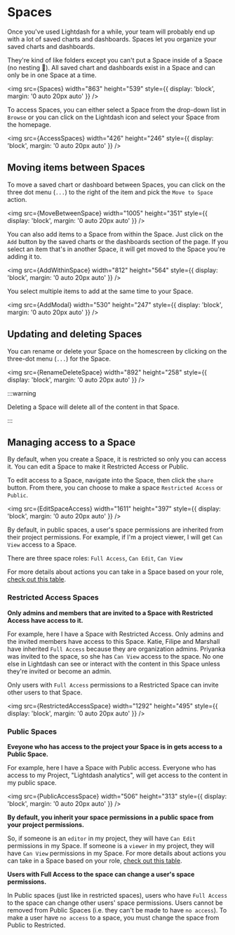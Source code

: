 
# Spaces

Once you've used Lightdash for a while, your team will probably end up with a lot of saved charts and dashboards. Spaces let you organize your saved charts and dashboards.

They're kind of like folders except you can't put a Space inside of a Space (no nesting 🐥). All saved chart and dashboards exist in a Space and can only be in one Space at a time.

<img
  src={Spaces}
  width="863"
  height="539"
  style={{ display: 'block', margin: '0 auto 20px auto' }}
/>

To access Spaces, you can either select a Space from the drop-down list in `Browse` or you can click on the Lightdash icon and select your Space from the homepage.

<img
  src={AccessSpaces}
  width="426"
  height="246"
  style={{ display: 'block', margin: '0 auto 20px auto' }}
/>

## Moving items between Spaces

To move a saved chart or dashboard between Spaces, you can click on the three dot menu (`...`) to the right of the item and pick the `Move to Space` action.

<img
  src={MoveBetweenSpace}
  width="1005"
  height="351"
  style={{ display: 'block', margin: '0 auto 20px auto' }}
/>

You can also add items to a Space from within the Space. Just click on the `Add` button by the saved charts or the dashboards section of the page. If you select an item that's in another Space, it will get moved to the Space you're adding it to.

<img
  src={AddWithinSpace}
  width="812"
  height="564"
  style={{ display: 'block', margin: '0 auto 20px auto' }}
/>

You select multiple items to add at the same time to your Space.

<img
  src={AddModal}
  width="530"
  height="247"
  style={{ display: 'block', margin: '0 auto 20px auto' }}
/>

## Updating and deleting Spaces

You can rename or delete your Space on the homescreen by clicking on the three-dot menu (`...`) for the Space.

<img
  src={RenameDeleteSpace}
  width="892"
  height="258"
  style={{ display: 'block', margin: '0 auto 20px auto' }}
/>

:::warning

Deleting a Space will delete all of the content in that Space.

:::

## Managing access to a Space

By default, when you create a Space, it is restricted so only you can access it. You can edit a Space to make it Restricted Access or Public.

To edit access to a Space, navigate into the Space, then click the `share` button. From there, you can choose to make a space `Restricted Access` or `Public`.

<img
  src={EditSpaceAccess}
  width="1611"
  height="397"
  style={{ display: 'block', margin: '0 auto 20px auto' }}
/>

By default, in public spaces, a user's space permissions are inherited from their project permissions. For example, if I'm a project viewer, I will get `Can View` access to a Space.

There are three space roles: `Full Access`, `Can Edit`, `Can View`

For more details about actions you can take in a Space based on your role, [check out this table](/references/roles.mdx#space-roles).

### Restricted Access Spaces

**Only admins and members that are invited to a Space with Restricted Access have access to it.**

For example, here I have a Space with Restricted Access. Only admins and the invited members have access to this Space. Katie, Filipe and Marshall have inherited `Full Access` because they are organization admins. Priyanka was invited to the space, so she has `Can View` access to the space. No one else in Lightdash can see or interact with the content in this Space unless they're invited or become an admin.

Only users with `Full Access` permissions to a Restricted Space can invite other users to that Space.

<img
  src={RestrictedAccessSpace}
  width="1292"
  height="495"
  style={{ display: 'block', margin: '0 auto 20px auto' }}
/>

### Public Spaces

**Eveyone who has access to the project your Space is in gets access to a Public Space.**

For example, here I have a Space with Public access. Everyone who has access to my Project, "Lightdash analytics", will get access to the content in my public space.

<img
  src={PublicAccessSpace}
  width="506"
  height="313"
  style={{ display: 'block', margin: '0 auto 20px auto' }}
/>

**By default, you inherit your space permissions in a public space from your project permissions.**

So, if someone is an `editor` in my project, they will have `Can Edit` permissions in my Space. If someone is a `viewer` in my project, they will have `Can View` permissions in my Space. For more details about actions you can take in a Space based on your role, [check out this table](/references/roles.mdx#space-roles).

**Users with Full Access to the space can change a user's space permissions.**

In Public spaces (just like in restricted spaces), users who have `Full Access` to the space can change other users' space permissions. Users cannot be removed from Public Spaces (i.e. they can't be made to have `no access`). To make a user have `no access` to a space, you must change the space from Public to Restricted.